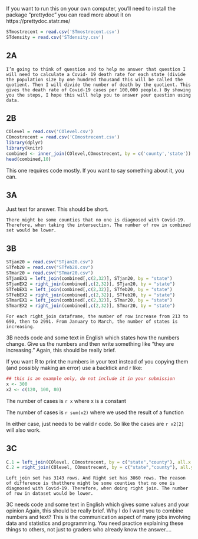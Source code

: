 If you want to run this on your own computer, you'll need to install the package "prettydoc" you can read more about it on https://prettydoc.statr.me/

```r
STmostrecent = read.csv('STmostrecent.csv')
STdensity = read.csv('STdensity.csv')

```

## 2A
```
I’m going to think of question and to help me answer that question I will need to calculate a Covid- 19 death rate for each state (divide the population size by one hundred thousand this will be called the quotient. Then I will divide the number of death by the quotient. This gives the death rate of Covid-19 cases per 100,000 people.) By showing you the steps, I hope this will help you to answer your question using data.
```


## 2B

```r
COlevel = read.csv('COlevel.csv')
COmostrecent = read.csv('COmostrecent.csv')
library(dplyr)
library(knitr)
combined <- inner_join(COlevel,COmostrecent, by = c('county','state'))
head(combined,10)
```

This one requires code mostly.  If you want to say something about it, you can.

## 3A

Just text for answer.  This should be short.
```
There might be some counties that no one is diagnosed with Covid-19. Therefore, when taking the intersection. The number of row in combined set would be lower.
```
## 3B

```r
STjan20 = read.csv("STjan20.csv")
STfeb20 = read.csv("STfeb20.csv")
STmar20 = read.csv("STmar20.csv")
STjanEX1 = left_join(combined[,c(2,32)], STjan20, by = "state")
STjanEX2 = right_join(combined[,c(2,32)], STjan20, by = "state")
STfebEX1 = left_join(combined[,c(2,32)], STfeb20, by = "state")
STfebEX2 = right_join(combined[,c(2,32)], STfeb20, by = "state")
STmarEX1 = left_join(combined[,c(2,32)], STmar20, by = "state")
STmarEX2 = right_join(combined[,c(2,32)], STmar20, by = "state")
```
```
For each right_join dataframe, the number of row increase from 213 to 690, then to 2991. From January to March, the number of states is increasing.
```

3B needs code and some text in English which states how the numbers change.  Give
us the numbers and then write something like "they are increasing."  Again, this should
be really brief.

If you want R to print the numbers in your text instead of you copying them (and possibly making an error)  use a backtick and r like:

```r
## this is an example only, do not include it in your submission
x <- 300
x2 <- c(120, 100, 80)
```

The number of cases is `r x` where x is a constant


The number of cases is `r sum(x2)` where we used the result of a function

In either case, just needs to be valid r code.  So like the cases are `r x2[2]` will also work.

## 3C

```r
C.1 = left_join(COlevel, COmostrecent, by = c("state","county"), all.x  = TRUE)
C.2 = right_join(COlevel, COmostrecent, by = c("state","county"), all.y = TRUE)
```

```
Left join set has 3143 rows. And Right set has 3060 rows. The reason of difference is thatthere might be some counties that no one is diagnosed with Covid-19. Therefore, when doing right join. The number of row in dataset would be lower.
```

3C needs code and some text in English which gives some values and your opinion  Again, this should be really brief.  Why I do I want you to combine numbers and text?  This is the communication aspect of many jobs involving data and statistics and programming.  You need practice explaining these things to others, not just to graders who already know the answer....
